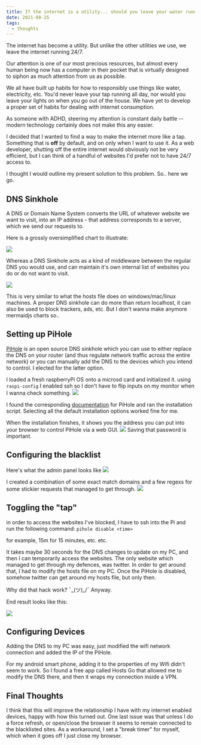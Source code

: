 ```yaml
---
title: If the internet is a utility... should you leave your water running?
date: 2021-08-25
tags:
  - thoughts
---
```


The internet has become a utility. But unlike the other utilities we use, we leave the internet running 24/7.

Our attention is one of our most precious resources, but almost every human being now has a computer in
their pocket that is virtually designed to siphon as much attention from us as possible.

We all have built up habits for how to responsibly use things like water, electricity, etc. You'd never leave your tap running all day, nor would you leave
your lights on when you go out of the house. We have yet to develop a proper set of habits for dealing with internet consumption.

As someone with ADHD, steering my attention is constant daily battle -- modern technology certainly does not make this any easier.

I decided that I wanted to find a way to make the internet more like a tap. Something that is **off** by default, and on only when I want to use it.
As a web developer, shutting off the entire internet would obviously not be very efficient, but I can think of a handful of websites I'd prefer not to have 24/7 access to.

I thought I would outline my present solution to this problem. So.. here we go.

## DNS Sinkhole

A DNS or Domain Name System converts the URL of whatever website we want to visit, into an IP address - that address corresponds to a server, which we send our requests to.

Here is a grossly oversimplified chart to illustrate:

![](./mermaidchart1.jpg)

Whereas a DNS Sinkhole acts as a kind of middleware between the regular DNS you would use, and can maintain it's own internal list of websites you do or do not want to visit.

![](./mermaidchart2.jpeg)

This is very similar to what the hosts file does on windows/mac/linux machines. A proper DNS sinkhole can do more than return localhost, it can also be used to block trackers, ads, etc.
But I don't wanna make anymore mermaidjs charts so..

## Setting up PiHole

[PiHole](https://pi-hole.net/) is an open source DNS sinkhole which you can use to either replace the DNS on your router (and thus regulate network traffic across the entire network)
or you can manually add the DNS to the devices which you intend to control. I elected for the latter option.

I loaded a fresh raspberryPi OS onto a microsd card and initialized it.
using `raspi-config` I enabled ssh so I don't have to flip inputs on my monitor when I wanna check something.
![](https://i.imgur.com/qr9P8Ki.png)

I found the corresponding [documentation](https://docs.pi-hole.net/main/basic-install/) for PiHole and ran the installation script.
Selecting all the default installation options worked fine for me.

When the installation finishes, it shows you the address you can put into your browser to control PiHole via a web GUI.
![](./piholeCompletedInstall.png)
Saving that password is important.

## Configuring the blacklist

Here's what the admin panel looks like
![](./piholeAdminPanel.png)

I created a combination of some exact match domains and a few regexs for some stickier requests that managed to get through.
![](./blacklistPiHole.png)

## Toggling the "tap"

in order to access the websites I've blocked, I have to ssh into the Pi and run the following command:
`pihole disable <time>`

for example, 15m for 15 minutes, etc. etc.

It takes maybe 30 seconds for the DNS changes to update on my PC, and then I can temporarily access the websites.
The only website which managed to get through my defences, was twitter. In order to get around that, I had to modify the hosts file on my PC.
Once the PiHole is disabled, somehow twitter can get around my hosts file, but only then.

Why did that hack work? ¯\_(ツ)\_/¯ Anyway.

End result looks like this:

![](https://i.imgur.com/w5Thvz8.gif)

## Configuring Devices

Adding the DNS to my PC was easy, just modified the wifi network connection and added the IP of the PiHole.

For my android smart phone, adding it to the properties of my Wifi didn't seem to work.
So I found a free app called Hosts Go that allowed me to modify the DNS there, and then it wraps my connection inside a VPN.

## Final Thoughts

I think that this will improve the relationship I have with my internet enabled devices, happy with how this turned out.
One last issue was that unless I do a force refresh, or open/close the browser it seems to remain connected to the blacklisted sites.
As a workaround, I set a "break timer" for myself, which when it goes off I just close my browser.
